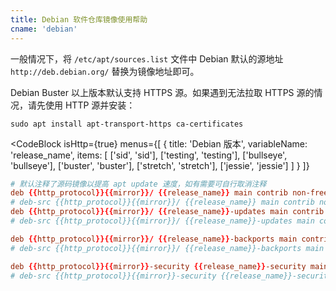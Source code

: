 ```yaml
---
title: Debian 软件仓库镜像使用帮助
cname: 'debian'
---
```


一般情况下，将 `/etc/apt/sources.list` 文件中 Debian 默认的源地址 `http://deb.debian.org/` 替换为镜像地址即可。

Debian Buster 以上版本默认支持 HTTPS 源。如果遇到无法拉取 HTTPS 源的情况，请先使用 HTTP 源并安装：

```shell
sudo apt install apt-transport-https ca-certificates
```

<CodeBlock
  isHttp={true}
  menus={[
    {
      title: 'Debian 版本',
      variableName: 'release_name',
      items: [
        ['sid', 'sid'],
        ['testing', 'testing'],
        ['bullseye', 'bullseye'],
        ['buster', 'buster'],
        ['stretch', 'stretch'],
        ['jessie', 'jessie']
      ]
    }
  ]}
>

```conf
# 默认注释了源码镜像以提高 apt update 速度，如有需要可自行取消注释
deb {{http_protocol}}{{mirror}}/ {{release_name}} main contrib non-free
# deb-src {{http_protocol}}{{mirror}}/ {{release_name}} main contrib non-free
deb {{http_protocol}}{{mirror}}/ {{release_name}}-updates main contrib non-free
# deb-src {{http_protocol}}{{mirror}}/ {{release_name}}-updates main contrib non-free

deb {{http_protocol}}{{mirror}}/ {{release_name}}-backports main contrib non-free
# deb-src {{http_protocol}}{{mirror}}/ {{release_name}}-backports main contrib non-free

deb {{http_protocol}}{{mirror}}-security {{release_name}}-security main contrib non-free
# deb-src {{http_protocol}}{{mirror}}-security {{release_name}}-security main contrib non-free
```

</CodeBlock>

